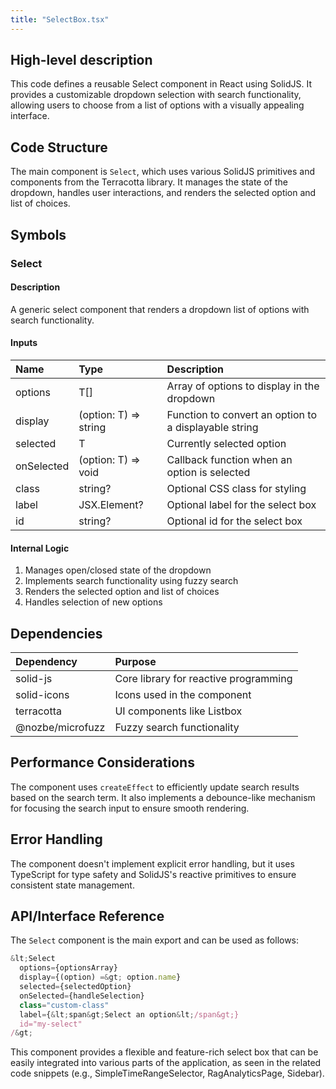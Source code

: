 ```yaml
---
title: "SelectBox.tsx"
---
```


## High-level description
This code defines a reusable Select component in React using SolidJS. It provides a customizable dropdown selection with search functionality, allowing users to choose from a list of options with a visually appealing interface.

## Code Structure
The main component is `Select`, which uses various SolidJS primitives and components from the Terracotta library. It manages the state of the dropdown, handles user interactions, and renders the selected option and list of choices.

## Symbols

### Select
#### Description
A generic select component that renders a dropdown list of options with search functionality.

#### Inputs
| Name | Type | Description |
|:-----|:-----|:------------|
| options | T[] | Array of options to display in the dropdown |
| display | (option: T) =&gt; string | Function to convert an option to a displayable string |
| selected | T | Currently selected option |
| onSelected | (option: T) =&gt; void | Callback function when an option is selected |
| class | string? | Optional CSS class for styling |
| label | JSX.Element? | Optional label for the select box |
| id | string? | Optional id for the select box |

#### Internal Logic
1. Manages open/closed state of the dropdown
2. Implements search functionality using fuzzy search
3. Renders the selected option and list of choices
4. Handles selection of new options

## Dependencies
| Dependency | Purpose |
|:-----------|:--------|
| solid-js | Core library for reactive programming |
| solid-icons | Icons used in the component |
| terracotta | UI components like Listbox |
| @nozbe/microfuzz | Fuzzy search functionality |

## Performance Considerations
The component uses `createEffect` to efficiently update search results based on the search term. It also implements a debounce-like mechanism for focusing the search input to ensure smooth rendering.

## Error Handling
The component doesn't implement explicit error handling, but it uses TypeScript for type safety and SolidJS's reactive primitives to ensure consistent state management.

## API/Interface Reference
The `Select` component is the main export and can be used as follows:

```typescript
&lt;Select
  options={optionsArray}
  display={(option) =&gt; option.name}
  selected={selectedOption}
  onSelected={handleSelection}
  class="custom-class"
  label={&lt;span&gt;Select an option&lt;/span&gt;}
  id="my-select"
/&gt;
```

This component provides a flexible and feature-rich select box that can be easily integrated into various parts of the application, as seen in the related code snippets (e.g., SimpleTimeRangeSelector, RagAnalyticsPage, Sidebar).